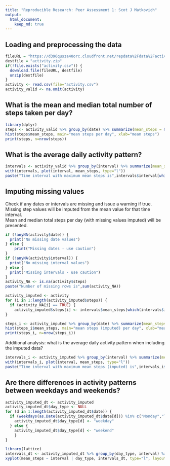 ```yaml
---
title: "Reproducible Research: Peer Assessment 1: Scot J Matkovich"
output: 
  html_document:
    keep_md: true
---
```



## Loading and preprocessing the data

```r
fileURL = "https://d396qusza40orc.cloudfront.net/repdata%2Fdata%2Factivity.zip"
destfile = "activity.zip"
if(!file.exists("activity.csv")) {
  download.file(fileURL, destfile)
  unzip(destfile)
}
activity <- read.csv(file="activity.csv")
activity_valid <- na.omit(activity)
```

## What is the mean and median total number of steps taken per day?

```r
library(dplyr)
steps <- activity_valid %>% group_by(date) %>% summarize(mean_steps = mean(steps), median_steps = median(steps))
hist(steps$mean_steps, main="mean steps per day", xlab="mean steps")
print(steps, n=nrow(steps))
```

## What is the average daily activity pattern?

```r
intervals <- activity_valid %>% group_by(interval) %>% summarize(mean_steps = mean(steps))
with(intervals, plot(interval, mean_steps, type="l"))
paste("Time interval with maximum mean steps is",intervals$interval[which(intervals$mean_steps == max(intervals$mean_steps))])
```

## Imputing missing values

Check if any dates or intervals are missing and issue a warning if true.  
Missing step values will be imputed from the mean value for that time interval.  
Mean and median total steps per day (with missing values imputed) will be presented.

```r
if (!anyNA(activity$date)) {
  print("No missing date values")
} else {
    print("Missing dates - use caution")
}
if (!anyNA(activity$interval)) {
  print("No missing interval values")
} else {
  print("Missing intervals - use caution")
}
activity_NA <- is.na(activity$steps)
paste("Number of missing rows is",sum(activity_NA))

activity_imputed <- activity
for (i in 1:length(activity_imputed$steps)) {
  if (activity_NA[i] == TRUE) {
    activity_imputed$steps[i] <- intervals$mean_steps[which(intervals$interval == activity_imputed$interval[i])] }
}

steps_i <- activity_imputed %>% group_by(date) %>% summarize(mean_steps = mean(steps), median_steps = median(steps))
hist(steps_i$mean_steps, main="mean steps (imputed) per day", xlab="mean steps (imputed)")
print(steps_i, n=nrow(steps_i))
```

Additional analysis: what is the average daily activity pattern when including the imputed data?

```r
intervals_i <- activity_imputed %>% group_by(interval) %>% summarize(mean_steps = mean(steps))
with(intervals_i, plot(interval, mean_steps, type="l"))
paste("Time interval with maximum mean steps (imputed) is",intervals_i$interval[which(intervals_i$mean_steps == max(intervals_i$mean_steps))])
```

## Are there differences in activity patterns between weekdays and weekends?

```r
activity_imputed_dt <- activity_imputed
activity_imputed_dt$day_type <- NULL
for (d in 1:length(activity_imputed_dt$date)) {
  if (weekdays(as.Date(activity_imputed_dt$date[d])) %in% c("Monday","Tuesday","Wednesday","Thursday","Friday")) {
    activity_imputed_dt$day_type[d] <- "weekday"
  } else {
    activity_imputed_dt$day_type[d] <- "weekend"
    }
}

library(lattice)
intervals_dt <- activity_imputed_dt %>% group_by(day_type, interval) %>% summarize(mean_steps = mean(steps))
xyplot(mean_steps ~ interval | day_type, intervals_dt, type="l", layout=c(1,2), ylab="Mean number of steps",xlab="Interval")
```